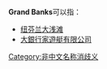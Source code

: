 '''Grand Banks'''可以指：
* [[纽芬兰大浅滩|纽芬兰大浅滩]]
* [[大銀行家遊艇有限公司|大銀行家遊艇有限公司]]

{{disambig|Cat=非中文名称消歧义}}

[[Category:非中文名称消歧义|Category:非中文名称消歧义]]